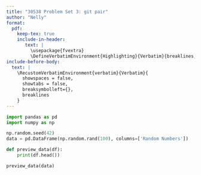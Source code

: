 ```yaml
---
title: "30538 Problem Set 3: git pair"
author: "Nelly"
format: 
  pdf:
    keep-tex: true
    include-in-header: 
       text: |
         \usepackage{fvextra}
         \DefineVerbatimEnvironment{Highlighting}{Verbatim}{breaklines,commandchars=\\\{\}}
include-before-body:
  text: |
    \RecustomVerbatimEnvironment{verbatim}{Verbatim}{
      showspaces = false,
      showtabs = false,
      breaksymbolleft={},
      breaklines
    }
---
```


```python
import pandas as pd
import numpy as np

np.random.seed(42)
data = pd.DataFrame(np.random.rand(100), columns=['Random Numbers'])

def preview_data(df):
    print(df.head())

preview_data(data)
```